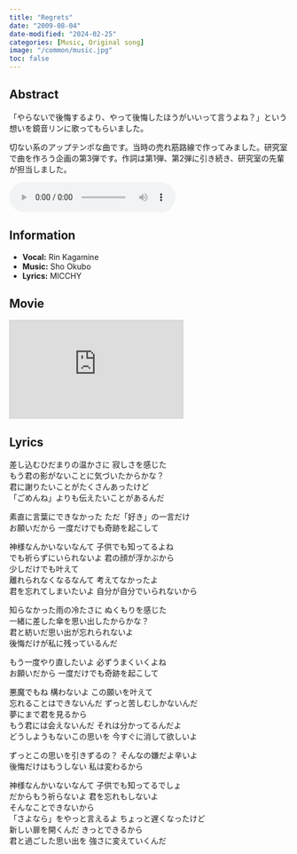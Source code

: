 ```yaml
---
title: "Regrets"
date: "2009-08-04"
date-modified: "2024-02-25"
categories: [Music, Original song]
image: "/common/music.jpg"
toc: false
---
```


## Abstract

「やらないで後悔するより、やって後悔したほうがいいって言うよね？」という想いを鏡音リンに歌ってもらいました。

切ない系のアップテンポな曲です。当時の売れ筋路線で作ってみました。研究室で曲を作ろう企画の第3弾です。作詞は第1弾、第2弾に引き続き、研究室の先輩が担当しました。


<audio controlslist="nodownload" controls>
   <source src="regrets.mp3" type="audio/mp3">
   <p>Your browser does not support the audio element.</p>
</audio>


## Information

- **Vocal:** Rin Kagamine
- **Music:** Sho Okubo
- **Lyrics:** MICCHY


## Movie

<iframe width="312" height="176" src="https://ext.nicovideo.jp/thumb/sm7834682" scrolling="no" style="border:solid 1px #ccc;" frameborder="0"><a href="https://www.nicovideo.jp/watch/sm7834682">【鏡音リン】 regrets 【オリジナル】</a></iframe>


## Lyrics

差し込むひだまりの温かさに 寂しさを感じた  
もう君の影がないことに気づいたからかな？  
君に謝りたいことがたくさんあったけど  
「ごめんね」よりも伝えたいことがあるんだ

素直に言葉にできなかった ただ「好き」の一言だけ  
お願いだから 一度だけでも奇跡を起こして

神様なんかいないなんて 子供でも知ってるよね  
でも祈らずにいられないよ 君の顔が浮かぶから  
少しだけでも叶えて  
離れられなくなるなんて 考えてなかったよ  
君を忘れてしまいたいよ 自分が自分でいられないから

知らなかった雨の冷たさに ぬくもりを感じた  
一緒に差した傘を思い出したからかな？  
君と紡いだ思い出が忘れられないよ  
後悔だけが私に残っているんだ

もう一度やり直したいよ 必ずうまくいくよね  
お願いだから 一度だけでも奇跡を起こして  

悪魔でもね 構わないよ この願いを叶えて  
忘れることはできないんだ ずっと苦しむしかないんだ  
夢にまで君を見るから  
もう君には会えないんだ それは分かってるんだよ  
どうしようもないこの思いを 今すぐに消して欲しいよ

ずっとこの思いを引きずるの？ そんなの嫌だよ辛いよ  
後悔だけはもうしない 私は変わるから

神様なんかいないなんて 子供でも知ってるでしょ  
だからもう祈らないよ 君を忘れもしないよ  
そんなことできないから  
「さよなら」をやっと言えるよ ちょっと遅くなったけど  
新しい扉を開くんだ きっとできるから  
君と過ごした思い出を 強さに変えていくんだ